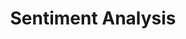 ---
title: Sentiment Analysis
description: Payload definition for the message `sentiment_analysis`.
openapi-schema: SentimentAnalysisMessage
---